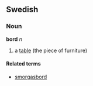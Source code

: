 ==Swedish==
===Noun===
'''bord''' ''n''

# a [[table]] (the piece of furniture)

====Related terms====
*[[smorgasbord]]